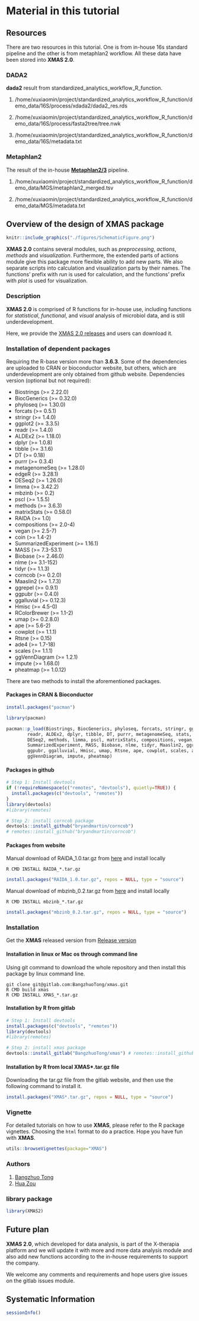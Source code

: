 # Material in this tutorial

## Resources

There are two resources in this tutorial. One is from in-house 16s standard pipeline and the other is from metaphlan2 workflow. All these data have been stored into **XMAS 2.0**.

### DADA2 

**dada2** result from standardized_analytics_workflow_R_function.

1. /home/xuxiaomin/project/standardized_analytics_workflow_R_function/demo_data/16S/process/xdada2/dada2_res.rds

2. /home/xuxiaomin/project/standardized_analytics_workflow_R_function/demo_data/16S/process/fasta2tree/tree.nwk

3. /home/xuxiaomin/project/standardized_analytics_workflow_R_function/demo_data/16S/metadata.txt

### Metaphlan2

The result of the in-house **[Metaphlan2/3](https://huttenhower.sph.harvard.edu/metaphlan2)** pipeline.

1. /home/xuxiaomin/project/standardized_analytics_workflow_R_function/demo_data/MGS/metaphlan2_merged.tsv

2. /home/xuxiaomin/project/standardized_analytics_workflow_R_function/demo_data/MGS/metadata.txt

## Overview of the design of **XMAS** package

```r
knitr::include_graphics("./figures/SchematicFigure.png")
```


**XMAS 2.0** contains several modules, such as *preprocessing*, *actions*, *methods* and *visualization*. Furthermore, the extended parts of actions module give this package more flexible ability to add new parts. We also separate scripts into calculation and visualization parts by their names. The functions' prefix with *run* is used for calculation, and the functions' prefix with *plot* is used for visualization. 

### Description

**XMAS 2.0** is comprised of R functions for in-house use, including functions for *statistical*, *functional*, and *visual* analysis of microbiol data, and is still underdevelopment.


Here, we provide the [XMAS 2.0 releases](https://gitlab.com/BangzhuoTong/xmas/-/releases) and users can download it.


### Installation of dependent packages

Requiring the R-base version more than **3.6.3**. Some of the dependencies are uploaded to CRAN or bioconductor website, but others, which are underdevelopment are only obtained from github website. Dependencies version (optional but not required):

* Biostrings  (>= 2.22.0)
* BiocGenerics (>= 0.32.0)
* phyloseq (>= 1.30.0)
* forcats (>= 0.5.1)
* stringr (>= 1.4.0)
* ggplot2 (>= 3.3.5)
* readr (>= 1.4.0)
* ALDEx2 (>= 1.18.0)
* dplyr (>= 1.0.8)
* tibble (>= 3.1.6)
* DT (>= 0.18)
* purrr (>= 0.3.4)
* metagenomeSeq (>= 1.28.0)
* edgeR (>= 3.28.1)
* DESeq2 (>= 1.26.0)
* limma (>= 3.42.2)
* mbzinb (>= 0.2)
* pscl (>= 1.5.5)
* methods (>= 3.6.3)
* matrixStats (>= 0.58.0)
* RAIDA (>= 1.0)
* compositions (>= 2.0-4)
* vegan (>= 2.5-7)
* coin (>= 1.4-2)
* SummarizedExperiment (>= 1.16.1)
* MASS (>= 7.3-53.1)
* Biobase (>= 2.46.0)
* nlme (>= 3.1-152)
* tidyr (>= 1.1.3)
* corncob (>= 0.2.0)
* Maaslin2 (>= 1.7.3)
* ggrepel (>= 0.9.1)
* ggpubr (>= 0.4.0)
* ggalluvial (>= 0.12.3)
* Hmisc (>= 4.5-0)
* RColorBrewer (>= 1.1-2)
* umap (>= 0.2.8.0)
* ape (>= 5.6-2)
* cowplot (>= 1.1.1)
* Rtsne (>= 0.15)
* ade4 (>= 1.7-18)
* scales (>= 1.1.1)
* ggVennDiagram (>= 1.2.1)
* impute (>= 1.68.0)
* pheatmap (>= 1.0.12)

There are two methods to install the aforementioned packages.

#### Packages in CRAN & Bioconductor
```R
install.packages("pacman")

library(pacman)

pacman::p_load(Biostrings, BiocGenerics, phyloseq, forcats, stringr, ggplot2, 
        readr, ALDEx2, dplyr, tibble, DT, purrr, metagenomeSeq, stats, edgeR, 
        DESeq2, methods, limma, pscl, matrixStats, compositions, vegan, coin,
        SummarizedExperiment, MASS, Biobase, nlme, tidyr, Maaslin2, ggrepel,
        ggpubr, ggalluvial, Hmisc, umap, Rtsne, ape, cowplot, scales, ade4,
        ggVennDiagram, impute, pheatmap)
```

#### Packages in github
```R
# Step 1: Install devtools
if (!requireNamespace(c("remotes", "devtools"), quietly=TRUE)) {
  install.packages(c("devtools", "remotes"))
}
library(devtools)
#library(remotes)

# Step 2: install corncob package
devtools::install_github("bryandmartin/corncob")
# remotes::install_github("bryandmartin/corncob")
```

#### Packages from website

Manual download of RAIDA_1.0.tar.gz from [here](http://cals.arizona.edu/~anling/software/RAIDA_1.0.tar.gz) and install locally 
```shell
R CMD INSTALL RAIDA_*.tar.gz

```
```R
install.packages("RAIDA_1.0.tar.gz", repos = NULL, type = "source")
```

Manual download of mbzinb_0.2.tar.gz from [here](https://github.com/jchen1981/MicrobiomeDDA/blob/master/mbzinb_0.2.tar.gz) and install locally 
```shell
R CMD INSTALL mbzinb_*.tar.gz

```
```R
install.packages("mbzinb_0.2.tar.gz", repos = NULL, type = "source")
```


### Installation

Get the **XMAS** released version from [Release version](https://gitlab.com/BangzhuoTong/xmas/-/releases)

#### Installation in linux or Mac os through command line

Using git command to download the whole repository and then install this package by linux command line.

```shell
git clone git@gitlab.com:BangzhuoTong/xmas.git
R CMD build xmas
R CMD INSTALL XMAS_*.tar.gz
```

#### Installation by R from gitlab 
```R
# Step 1: Install devtools
install.packages(c("devtools", "remotes"))
library(devtools)
#library(remotes)

# Step 2: install xmas package
devtools::install_gitlab("BangzhuoTong/xmas") # remotes::install_github("BangzhuoTong/xmas")
```

#### Installation by R from local XMAS*.tar.gz file

Downloading the tar.gz file from the gitlab website, and then use the following command to install it.

```R
install.packages("XMAS*.tar.gz", repos = NULL, type = "source")
```


### Vignette

For detailed tutorials on how to use **XMAS**, please refer to the R package vignettes. Choosing the `html` format to do a practice. Hope you have fun with **XMAS**.

```R
utils::browseVignettes(package="XMAS")
```

### Authors

1. [Bangzhuo Tong](tongbangzhuo@xbiome.com)
2. [Hua Zou](zouhua@xbiome.com)


### library package
```R
library(XMAS2)
```

## Future plan

**XMAS 2.0**, which developed for data analysis, is part of the X-therapia platform and we will update it with more and more data analysis module and also add new functions according to the in-house requirements to support the company.

We welcome any comments and requirements and hope users give issues on the gitlab issues module.


## Systematic Information
```r
sessionInfo()
```
